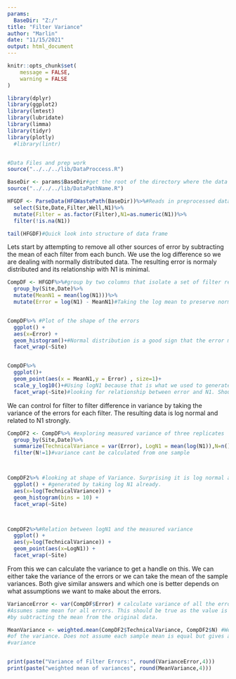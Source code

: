 ```yaml
---
params:
  BaseDir: "Z:/"
title: "Filter Variance"
author: "Marlin"
date: "11/15/2021"
output: html_document
---
```



```r
knitr::opts_chunk$set(
	message = FALSE,
	warning = FALSE
)
```


```r
library(dplyr)
library(ggplot2)
library(lmtest)
library(lubridate)
library(limma)
library(tidyr)
library(plotly)
  #library(lintr)


#Data Files and prep work
source("../../../lib/DataProccess.R")
```



```r
BaseDir <- params$BaseDir#get the root of the directory where the data is stored
source("../../../lib/DataPathName.R")

HFGDF <- ParseData(HFGWastePath(BaseDir))%>%#Reads in preprocessed data into consistent format
  select(Site,Date,Filter,Well,N1)%>%
  mutate(Filter = as.factor(Filter),N1=as.numeric(N1))%>%
  filter(!is.na(N1))

tail(HFGDF)#Quick look into structure of data frame
```





Lets start by attempting to remove all other sources of error by subtracting the mean of each filter from each bunch. We use the log difference so we are dealing with normally distributed data. The resulting error is normaly distributed and its relationship with N1 is minimal.

```r

CompDF <- HFGDF%>%#group by two columns that isolate a set of filter replicates
  group_by(Site,Date)%>%
  mutate(MeanN1 = mean(log(N1)))%>%
  mutate(Error = log(N1) - MeanN1)#Taking the log mean to preserve normal distribution


CompDF%>% #Plot of the shape of the errors
  ggplot() + 
  aes(x=Error) +
  geom_histogram()+#Normal distribution is a good sign that the error model is correct
  facet_wrap(~Site)


CompDF%>%
  ggplot()+
  geom_point(aes(x = MeanN1,y = Error) , size=1)+
  scale_y_log10()+#Using logN1 because that is what we used to generate the error
  facet_wrap(~Site)#looking for relationship between error and N1. Should be flat

```

We can control for filter to filter difference in variance by taking the variance of the errors for each filter. The resulting data is log normal and related to N1 strongly.

```r

CompDF2 <- CompDF%>% #exploring measured variance of three replicates
  group_by(Site,Date)%>%
  summarize(TechnicalVariance = var(Error), LogN1 = mean(log(N1)),N=n())%>%
  filter(N!=1)#variance cant be calculated from one sample



CompDF2%>% #looking at shape of Variance. Surprising it is log normal as it was
  ggplot() + #generated by taking log N1 already.
  aes(x=log(TechnicalVariance)) +
  geom_histogram(bins = 10) +
  facet_wrap(~Site)



CompDF2%>%#Relation between logN1 and the measured variance
  ggplot() + 
  aes(y=log(TechnicalVariance)) + 
  geom_point(aes(x=LogN1)) +
  facet_wrap(~Site)

```

From this we can calculate the variance to get a handle on this. We can either take the variance of the errors or we can take the mean of the sample variances. Both give similar answers and which one is better depends on what assumptions we want to make about the errors.

```r

VarianceError <- var(CompDF$Error) # calculate variance of all the errors.
#Assumes same mean for all errors. This should be true as the value is generated
#by subtracting the mean from the original data.

MeanVariance <- weighted.mean(CompDF2$TechnicalVariance, CompDF2$N) #Weighted Mean
#of the variance. Does not assume each sample mean is equal but gives a larger
#variance


print(paste("Variance of Filter Errors:", round(VarianceError,4)))
print(paste("weighted mean of variances", round(MeanVariance,4)))
```

